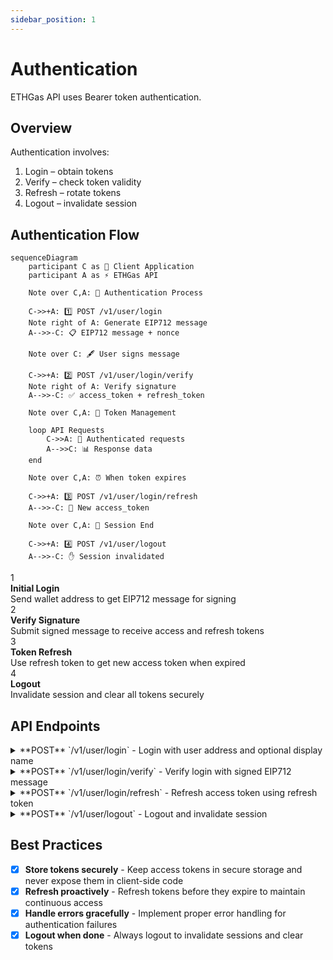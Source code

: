 ```yaml
---
sidebar_position: 1
---
```



# Authentication

ETHGas API uses Bearer token authentication.

## Overview

Authentication involves:

1. Login – obtain tokens
2. Verify – check token validity
3. Refresh – rotate tokens
4. Logout – invalidate session

## Authentication Flow

<div className="auth-flow-container">

```mermaid
sequenceDiagram
    participant C as 🔐 Client Application
    participant A as ⚡ ETHGas API
    
    Note over C,A: 🚀 Authentication Process
    
    C->>+A: 1️⃣ POST /v1/user/login
    Note right of A: Generate EIP712 message
    A-->>-C: 📋 EIP712 message + nonce
    
    Note over C: 🖋️ User signs message
    
    C->>+A: 2️⃣ POST /v1/user/login/verify
    Note right of A: Verify signature
    A-->>-C: ✅ access_token + refresh_token
    
    Note over C,A: 🔄 Token Management
    
    loop API Requests
        C->>A: 🔑 Authenticated requests
        A-->>C: 📊 Response data
    end
    
    Note over C,A: ⏰ When token expires
    
    C->>+A: 3️⃣ POST /v1/user/login/refresh
    A-->>-C: 🔄 New access_token
    
    Note over C,A: 🏁 Session End
    
    C->>+A: 4️⃣ POST /v1/user/logout
    A-->>-C: ✋ Session invalidated
```

</div>

<div className="auth-steps">
  <div className="step-item">
    <div className="step-circle">1</div>
    <div className="step-content">
      <strong>Initial Login</strong><br/>
      Send wallet address to get EIP712 message for signing
    </div>
  </div>
  
  <div className="step-item">
    <div className="step-circle">2</div>
    <div className="step-content">
      <strong>Verify Signature</strong><br/>
      Submit signed message to receive access and refresh tokens
    </div>
  </div>
  
  <div className="step-item">
    <div className="step-circle">3</div>
    <div className="step-content">
      <strong>Token Refresh</strong><br/>
      Use refresh token to get new access token when expired
    </div>
  </div>
  
  <div className="step-item">
    <div className="step-circle">4</div>
    <div className="step-content">
      <strong>Logout</strong><br/>
      Invalidate session and clear all tokens securely
    </div>
  </div>
</div>

## API Endpoints

<div className="api-endpoints-grid">

<details className="api-endpoint">
<summary className="api-endpoint-header">
  <span className="api-method-post">**POST**</span> `/v1/user/login` - Login with user address and optional display name
</summary>

**Code Example:**
<Tabs>
<TabItem value="http" label="HTTP" default>

```bash
curl -X POST /v1/user/login?addr=0x8F02425B5f3c522b7EF8EA124162645F0397c478&name=username
```

</TabItem>
<TabItem value="python" label="Python">

```python
import requests

url = "https://mainnet.app.ethgas.com/api/v1/user/login"

payload = {
    'addr': '0x8F02425B5f3c522b7EF8EA124162645F0397c478',
    'name': 'username'
}

headers = {
  'Content-Type': 'application/json'
}

response = requests.post(url, headers=headers, params=payload)
print(response.text)
```

</TabItem>
</Tabs>

**Request Parameters:**

| Parameter | Required | Type | Description |
|-----------|----------|------|-------------|
| `addr` | YES | string | User's EOA account (account) address |
| `name` | NO | string | Display name |

**Response Example:**

```json
{
    "success": true,
    "data": {
        "status": "verify",
        "eip712Message": "{\"types\":{\"EIP712Domain\":[{\"name\":\"name\",\"type\":\"string\"},{\"name\":\"version\",\"type\":\"string\"},{\"name\":\"chainId\",\"type\":\"uint256\"},{\"name\":\"verifyingContract\",\"type\":\"address\"}],\"data\":[{\"name\":\"hash\",\"type\":\"string\"},{\"name\":\"message\",\"type\":\"string\"},{\"name\":\"domain\",\"type\":\"string\"}]},\"primaryType\":\"data\",\"message\":{\"hash\":\"52a90c73\",\"message\":\"Please sign this message to verify account ownership\",\"domain\":\"ethgas.com\"},\"domain\":{\"name\":\"ETHGas Login\",\"version\":\"1\",\"chainId\":32382,\"verifyingContract\":\"0x0000000000000000000000000000000000000000\"}}",
        "nonceHash": "52a90c73"
    }
}
```

**Response Body:**

| Name | Type | Description |
|------|------|-------------|
| `status` | string | Login status |
| `eip712Message` | object | EIP712 message for signing |
| `nonceHash` | string | Unique nonce to identify this login request |

</details>

<details className="api-endpoint">
<summary className="api-endpoint-header">
  <span className="api-method-post">**POST**</span> `/v1/user/login/verify` - Verify login with signed EIP712 message
</summary>

**Code Example:**
<Tabs>
<TabItem value="http" label="HTTP" default>

```bash
curl -X POST /v1/user/login/verify?addr=0x8F02425B5f3c522b7EF8EA124162645F0397c478&nonceHash=0x1234567890abcdef...&signature=0xabcdef123456...
```

</TabItem>
<TabItem value="python" label="Python">

```python
import requests

url = "https://mainnet.app.ethgas.com/api/v1/user/login/verify"

payload = {
    'addr': '0x8F02425B5f3c522b7EF8EA124162645F0397c478',
    'nonceHash': '0x1234567890abcdef...',
    'signature': '0xabcdef123456...'
}

headers = {
  'Content-Type': 'application/json'
}

response = requests.post(url, headers=headers, params=payload)
print(response.text)
```

</TabItem>
</Tabs>

**Request Parameters:**

| Parameter | Required | Type | Description |
|-----------|----------|------|-------------|
| `addr` | YES | string | User's EOA account address |
| `nonceHash` | YES | string | Nonce hash from login response |
| `signature` | YES | string | Signed EIP712 message |

**Response Example:**

```json
{
    "success": true,
    "data": {
        "accessToken": "eyJhbGciOiJFUzI1NiIsInR5cCI6IkpXVCJ9...",
        "refreshToken": "eyJhbGciOiJFUzI1NiIsInR5cCI6IkpXVCJ9...",
        "expiresIn": 3600
    }
}
```

</details>

<details className="api-endpoint">
<summary className="api-endpoint-header">
  <span className="api-method-post">**POST**</span> `/v1/user/login/refresh` - Refresh access token using refresh token
</summary>

**Code Example:**
<Tabs>
<TabItem value="http" label="HTTP" default>

```bash
curl -H "Authorization: Bearer {{access_token}}" -X POST /api/v1/user/login/refresh?refreshToken=eyJhbGciOiJFUzI1NiIsInR5cCI6IkpXVCJ9.eyJ1c2VyIjp7InVzZXJJZCI6MzEsImFkZHJlc3MiOiIweDVjODEyYzlhNjdlNjkwMGViMjBmM2YzMWQwZWNjZTUyM2Q2YTVjMDMiLCJyb2xlcyI6WyJST0xFX1VTRVIiXX0sImFjY2Vzc190eXBlIjoicmVmcmVzaF90b2tlbiIsImlhdCI6MTY5NzQyNDM0MCwiZXhwIjoxNjk4MDI5MTQwfQ.Y5dtx_VXGDZ4EDt4e6qtaVd811XumXjtDtVMiQeibNCai5zvV1PJJ3R8WCTSZb6NbbxAtFsTglYRD10aigDECA
```

</TabItem>
<TabItem value="python" label="Python">

```python
import requests

url = "https://mainnet.app.ethgas.com/api/v1/user/login/refresh"

payload = {
    'refreshToken': 'eyJhbGciOiJFUzI1NiIsInR5cCI6IkpXVCJ9.eyJ1c2VyIjp7InVzZXJJZCI6MzEsImFkZHJlc3MiOiIweDVjODEyYzlhNjdlNjkwMGViMjBmM2YzMWQwZWNjZTUyM2Q2YTVjMDMiLCJyb2xlcyI6WyJST0xFX1VTRVIiXX0sImFjY2Vzc190eXBlIjoicmVmcmVzaF90b2tlbiIsImlhdCI6MTY5NzQyNDM0MCwiZXhwIjoxNjk4MDI5MTQwfQ.Y5dtx_VXGDZ4EDt4e6qtaVd811XumXjtDtVMiQeibNCai5zvV1PJJ3R8WCTSZb6NbbxAtFsTglYRD10aigDECA'
}

headers = {
  'Content-Type': 'application/json',
  'Authorization': 'Bearer eyJhbGciOiJFUzI1NiIsInR5cCI6IkpXVCJ9.eyJ1c2VyIjp7InVzZXJJZCI6MzEsImFkZHJlc3MiOiIweDVjODEyYzlhNjdlNjkwMGViMjBmM2YzMWQwZWNjZTUyM2Q2YTVjMDMiLCJyb2xlcyI6WyJST0xFX1VTRVIiXX0sImFjY2Vzc190eXBlIjoiYWNjZXNzX3Rva2VuIiwiaWF0IjoxNjk3NDQ1MjQyLCJleHAiOjE2OTc0NDg4NDJ9.iPUK1f8QWZLnKPt-fdo-dlrakxSPyo041J5xnIKVLtsOsBIR8gu2hEv8a7S18CtRfViRchT4xhSQfSJj-SxleQ'
}

response = requests.post(url, headers=headers, params=payload)
print(response.text)
```

</TabItem>
</Tabs>

**Request Parameters:**

| Parameter | Required | Type | Description |
|-----------|----------|------|-------------|
| `refreshToken` | YES | string | Valid refresh token |

**Response Example:**

```json
{
    "success": true,
    "data": {
        "accessToken": "eyJhbGciOiJFUzI1NiIsInR5cCI6IkpXVCJ9...",
        "refreshToken": "eyJhbGciOiJFUzI1NiIsInR5cCI6IkpXVCJ9...",
        "expiresIn": 3600
    }
}
```

</details>

<details className="api-endpoint">
<summary className="api-endpoint-header">
  <span className="api-method-post">**POST**</span> `/v1/user/logout` - Logout and invalidate session
</summary>

**Code Example:**
<Tabs>
<TabItem value="http" label="HTTP" default>

```bash
curl -H "Authorization: Bearer {{access_token}}" -X POST /v1/user/logout
```

</TabItem>
<TabItem value="python" label="Python">

```python
import requests

url = "https://mainnet.app.ethgas.com/api/v1/user/logout"

headers = {
    'Authorization': 'Bearer <your-access-token>',
    'Content-Type': 'application/json'
}

response = requests.post(url, headers=headers)
print(response.text)
```

</TabItem>
</Tabs>

**Request Parameters:**

No parameters required.

**Response Example:**

```json
{
    "success": true,
    "message": "Logged out successfully"
}
```

</details>

</div>

## Best Practices

- [x] **Store tokens securely** - Keep access tokens in secure storage and never expose them in client-side code
- [x] **Refresh proactively** - Refresh tokens before they expire to maintain continuous access
- [x] **Handle errors gracefully** - Implement proper error handling for authentication failures
- [x] **Logout when done** - Always logout to invalidate sessions and clear tokens 